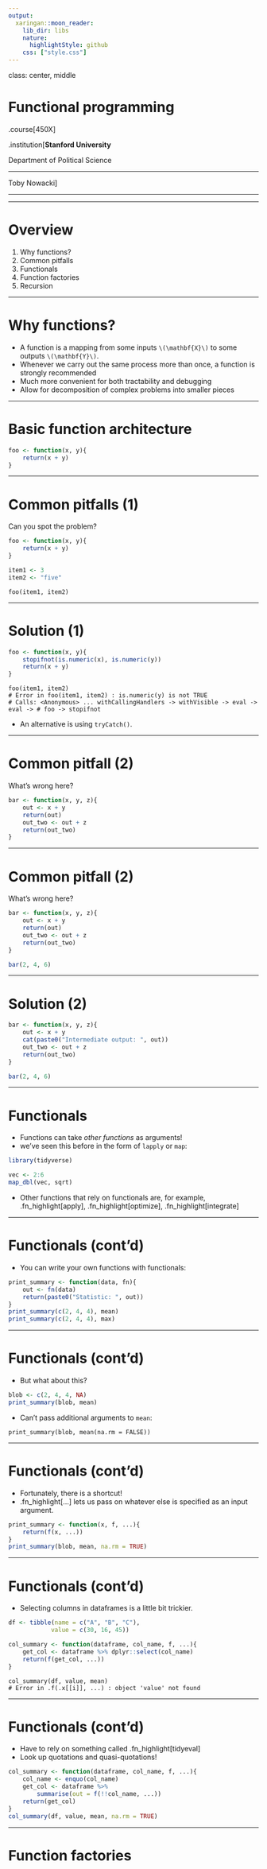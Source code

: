 ```yaml
---
output:
  xaringan::moon_reader:
    lib_dir: libs
    nature:
      highlightStyle: github
    css: ["style.css"]
---
```


class: center, middle

# Functional programming

.course[450X]

.institution[__Stanford University__ 

Department of Political Science  
  
---  

Toby Nowacki]

---

---

# Overview

1. Why functions?
2. Common pitfalls
2. Functionals
3. Function factories
4. Recursion

---

# Why functions?

* A function is a mapping from some inputs `\(\mathbf{X}\)` to some outputs `\(\mathbf{Y}\)`.
* Whenever we carry out the same process more than once, a function is strongly recommended
* Much more convenient for both tractability and debugging
* Allow for decomposition of complex problems into smaller pieces

---

# Basic function architecture

```r
foo <- function(x, y){
	return(x + y)
}
```

---

# Common pitfalls (1)

Can you spot the problem?

```r
foo <- function(x, y){
	return(x + y)
}

item1 <- 3
item2 <- "five"
```

```
foo(item1, item2)
```
---

# Solution (1)

```r
foo <- function(x, y){
	stopifnot(is.numeric(x), is.numeric(y))
	return(x + y)
}
```

```
foo(item1, item2)
# Error in foo(item1, item2) : is.numeric(y) is not TRUE
# Calls: <Anonymous> ... withCallingHandlers -> withVisible -> eval -> eval -> # foo -> stopifnot
```

* An alternative is using `tryCatch()`.

---

# Common pitfall (2)

What's wrong here?

```r
bar <- function(x, y, z){
	out <- x + y
	return(out)
	out_two <- out + z
	return(out_two)
}

```

---

# Common pitfall (2)

What's wrong here?

```r
bar <- function(x, y, z){
	out <- x + y
	return(out)
	out_two <- out + z
	return(out_two)
}

bar(2, 4, 6)
```

---

# Solution (2)

```r
bar <- function(x, y, z){
	out <- x + y
	cat(paste0("Intermediate output: ", out))
	out_two <- out + z
	return(out_two)
}

bar(2, 4, 6)
```

---

# Functionals

* Functions can take *other functions* as arguments!
* we've seen this before in the form of `lapply` or `map`:

```r
library(tidyverse)
```

```r
vec <- 2:6
map_dbl(vec, sqrt)
```

* Other functions that rely on functionals are, for example, .fn_highlight[apply], .fn_highlight[optimize], .fn_highlight[integrate]

---

# Functionals (cont'd)

* You can write your own functions with functionals:

```r
print_summary <- function(data, fn){
	out <- fn(data)
	return(paste0("Statistic: ", out))
}
print_summary(c(2, 4, 4), mean)
print_summary(c(2, 4, 4), max)
```

---

# Functionals (cont'd)

* But what about this?

```r
blob <- c(2, 4, 4, NA)
print_summary(blob, mean)
```

* Can't pass additional arguments to `mean`:
```
print_summary(blob, mean(na.rm = FALSE))
```

---

# Functionals (cont'd)

* Fortunately, there is a shortcut!
* .fn_highlight[...] lets us pass on whatever else is specified as an input argument.

```r
print_summary <- function(x, f, ...){
	return(f(x, ...))
}
print_summary(blob, mean, na.rm = TRUE)
```

---

# Functionals (cont'd)

* Selecting columns in dataframes is a little bit trickier.

```r

df <- tibble(name = c("A", "B", "C"),
			value = c(30, 16, 45))

col_summary <- function(dataframe, col_name, f, ...){
	get_col <- dataframe %>% dplyr::select(col_name)
	return(f(get_col, ...))
}
```

```
col_summary(df, value, mean)
# Error in .f(.x[[i]], ...) : object 'value' not found
```

---

# Functionals (cont'd)

* Have to rely on something called .fn_highlight[tidyeval] 
* Look up quotations and quasi-quotations!

```r
col_summary <- function(dataframe, col_name, f, ...){
	col_name <- enquo(col_name)
	get_col <- dataframe %>%
		summarise(out = f(!!col_name, ...))
	return(get_col)
}
col_summary(df, value, mean, na.rm = TRUE)
```

---

# Function factories

